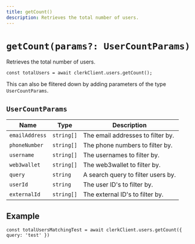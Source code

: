 ```yaml
---
title: getCount()
description: Retrieves the total number of users.
---
```


# `getCount(params?: UserCountParams)`

Retrieves the total number of users.

```tsx
const totalUsers = await clerkClient.users.getCount();
```

This can also be flitered down by adding parameters of the type `UserCountParams`.

## `UserCountParams`

| Name | Type | Description |
| --- | --- | --- |
| `emailAddress` | `string[]` | The email addresses to filter by. |
| `phoneNumber` | `string[]` | The phone numbers to filter by. |
| `username` | `string[]` | The usernames to filter by. |
| `web3wallet` | `string[]` | The web3wallet to filter by. |
| `query` | `string` | A search query to filter users by. |
| `userId` | `string` | The user ID's to filter by. |
| `externalId` | `string[]` | The external ID's to filter by. |

## Example

```tsx
const totalUsersMatchingTest = await clerkClient.users.getCount({ query: 'test' })
```